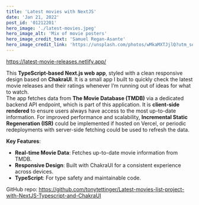 ```yaml
---
title: 'Latest movies with NextJS'
date: 'Jan 21, 2022'
post_id: '01212201'
hero_image: './latest-movies.jpeg'
hero_image_alt: 'Mix of movie posters'
hero_image_credit_text: 'Samuel Regan-Asante'
hero_image_credit_link: 'https://unsplash.com/photos/wMkaMXTJjlQ?utm_source=unsplash&utm_medium=referral&utm_content=creditShareLink'
---
```


https://latest-movie-releases.netlify.app/

This **TypeScript-based Next.js web app**, styled with a clean responsive design based on **ChakraUI**. It is a small app I built to quickly check the latest movie releases and their ratings whenever I’m running out of ideas for what to watch.  
The app fetches data from **The Movie Database (TMDB)** via a dedicated backend API endpoint, which is part of this application. It is **client-side rendered** to ensure users always have access to the most up-to-date information.
For improved performance and scalability, **Incremental Static Regeneration (ISR)** could be implemented if hosted on Vercel, or periodic redeployments with server-side fetching could be used to refresh the data.

**Key Features**:

-   **Real-time Movie Data**: Fetches up-to-date movie information from TMDB.
-   **Responsive Design**: Built with ChakraUI for a consistent experience across devices.
-   **TypeScript**: For type safety and maintainable code.

GitHub repo:
https://github.com/tonytettinger/Latest-movies-list-project-with-NextJS-Typescript-and-ChakraUI
